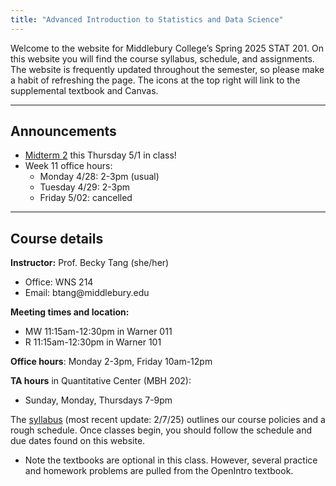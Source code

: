 ```yaml
---
title: "Advanced Introduction to Statistics and Data Science"
---
```


Welcome to the website for Middlebury College’s Spring 2025 STAT 201. On this website you will find the course syllabus, schedule, and assignments. The website is frequently updated throughout the semester, so please make a habit of refreshing the page. The icons at the top right will link to the supplemental textbook and Canvas.

------------------------------------------------------------------------

## Announcements

-   [Midterm 2](midterms.qmd) this Thursday 5/1 in class!
-   Week 11 office hours:
    -   Monday 4/28: 2-3pm (usual)
    -   Tuesday 4/29: 2-3pm
    -   Friday 5/02: cancelled

------------------------------------------------------------------------

## Course details

**Instructor:** Prof. Becky Tang (she/her)

-   Office: WNS 214
-   Email: btang\@middlebury.edu

**Meeting times and location:**

-   MW 11:15am-12:30pm in Warner 011
-   R 11:15am-12:30pm in Warner 101

**Office hours**: Monday 2-3pm, Friday 10am-12pm

**TA hours** in Quantitative Center (MBH 202):

-   Sunday, Monday, Thursdays 7-9pm

The [syllabus](syllabus.pdf) (most recent update: 2/7/25) outlines our course policies and a rough schedule. Once classes begin, you should follow the schedule and due dates found on this website.

-   Note the textbooks are optional in this class. However, several practice and homework problems are pulled from the OpenIntro textbook.
